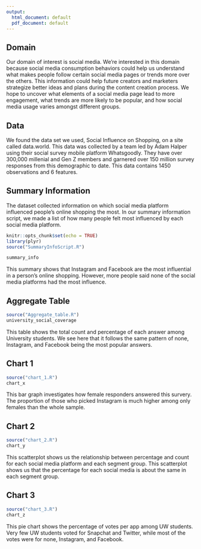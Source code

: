 ```yaml
---
output:
  html_document: default
  pdf_document: default
---
```

## Domain

Our domain of interest is social media. We’re interested in this domain because social media consumption behaviors could help us understand what makes people follow certain social media pages or trends more over the others. This information could help future creators and marketers strategize better ideas and plans during the content creation process. We hope to uncover what elements of a social media page lead to more engagement, what trends are more likely to be popular, and how social media usage varies amongst different groups.

## Data

We found the data set we used, Social Influence on Shopping, on a site called data.world. This data was collected by a team led by Adam Halper using their social survey mobile platform Whatsgoodly. They have over 300,000 millenial and Gen Z members and garnered over 150 million survey responses from this demographic to date. This data contains 1450 observations and 6 features.

## Summary Information

The dataset collected information on which social media platform influenced people's online shopping the most. In our summary information script, we made a list of how many people felt most influenced by each social media platform.

```r
knitr::opts_chunk$set(echo = TRUE)
library(plyr)
source("SummaryInfoScript.R")

summary_info
```
This summary shows that Instagram and Facebook are the most influential in a person's online shopping. However, more people said none of the social media platforms had the most influence.

## Aggregate Table

```r
source("Aggregate_table.R")
university_social_coverage
```
This table shows the total count and percentage of each answer among University students. We see here that it follows the same pattern of none, Instagram, and Facebook being the most popular answers.

## Chart 1

```r

source("chart_1.R")
chart_x

```
This bar graph investigates how female responders answered this survery. The proportion of those who picked Instagram is much higher among only females than the whole sample.

## Chart 2
```r

source("chart_2.R")
chart_y

```
This scatterplot shows us the relationship between percentage and count for each social media platform and each segment group. This scatterplot shows us that the percentage for each social media is about the same in each segment group.

## Chart 3
```r

source("chart_3.R")
chart_z

```
This pie chart shows the percentage of votes per app among UW students. Very few UW students voted for Snapchat and Twitter, while most of the votes were for none, Instagram, and Facebook.
